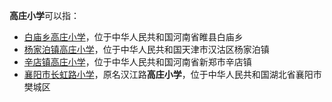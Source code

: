 '''高庄小学'''可以指：

* [[白庙乡高庄小学|白庙乡高庄小学]]，位于中华人民共和国河南省睢县白庙乡
* [[杨家泊镇高庄小学|杨家泊镇高庄小学]]，位于中华人民共和国天津市汉沽区杨家泊镇
* [[辛店镇高庄小学|辛店镇高庄小学]]，位于中华人民共和国河南省新郑市辛店镇
* [[襄阳市长虹路小学|襄阳市长虹路小学]]，原名汉江路'''高庄小学'''，位于中华人民共和国湖北省襄阳市樊城区

{{disambig}}